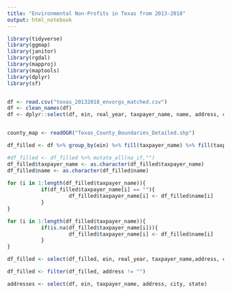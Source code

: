 ```yaml
---
title: "Environmental Non-Profits in Texas from 2013-2018"
output: html_notebook
---
```




```r
library(tidyverse)
library(ggmap)
library(janitor)
library(rgdal)
library(mapproj)
library(maptools)
library(dplyr)
library(sf)


df <- read.csv("texas_20132018_envorgs_matched.csv")
df <- clean_names(df)
df <- dplyr::select(df, ein, real_year, taxpayer_name, name, address, city, state, zip5, fips, assets, income)


county_map <- readOGR("Texas_County_Boundaries_Detailed.shp")
```


```r

df_filled <- df %>% group_by(ein) %>% fill(taxpayer_name) %>% fill(taxpayer_name, .direction = "up") %>% fill(address) %>% fill(address, .direction = "up") %>% fill(city) %>% fill(city, .direction = "up") %>% fill(state) %>% fill(state, .direction = "up")

#df_filled <- df_filled %>% mutate_all(na_if,"")
df_filled$taxpayer_name <- as.character(df_filled$taxpayer_name)
df_filled$name <- as.character(df_filled$name)
          
for (i in 1:length(df_filled$taxpayer_name)){
           if(df_filled$taxpayer_name[i] == ""){        
                    df_filled$taxpayer_name[i] <- df_filled$name[i]              
           }
}

for (i in 1:length(df_filled$taxpayer_name)){
           if(is.na(df_filled$taxpayer_name[i])){        
                    df_filled$taxpayer_name[i] <- df_filled$name[i]              
           }
}

df_filled <- select(df_filled, ein, real_year, taxpayer_name,address, city, state, zip5, fips, assets, income)

df_filled <- filter(df_filled, address != "")
```

```R
addresses <- select(df, ein, taxpayer_name, address, city, state)

```